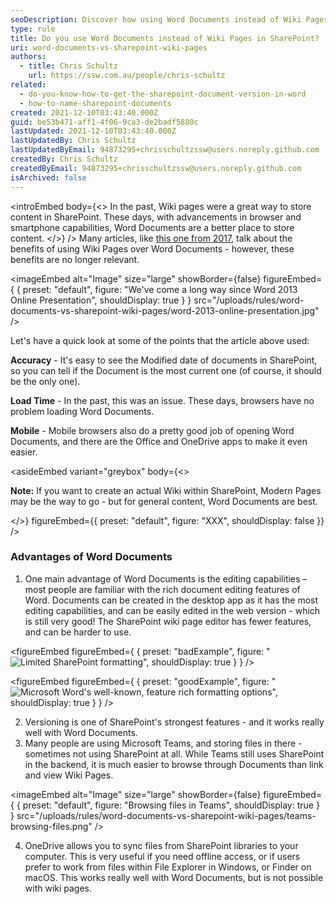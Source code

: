 ```yaml
---
seoDescription: Discover how using Word Documents instead of Wiki Pages can improve your SharePoint experience. Enhance editing capabilities, leverage versioning features and sync files with OneDrive for a more efficient workflow.
type: rule
title: Do you use Word Documents instead of Wiki Pages in SharePoint?
uri: word-documents-vs-sharepoint-wiki-pages
authors:
  - title: Chris Schultz
    url: https://ssw.com.au/people/chris-schultz
related:
  - do-you-know-how-to-get-the-sharepoint-document-version-in-word
  - how-to-name-sharepoint-documents
created: 2021-12-10T03:43:40.000Z
guid: be53b471-aff1-4f06-9ca3-de2badf5880c
lastUpdated: 2021-12-10T03:43:40.000Z
lastUpdatedBy: Chris Schultz
lastUpdatedByEmail: 94873295+chrisschultzssw@users.noreply.github.com
createdBy: Chris Schultz
createdByEmail: 94873295+chrisschultzssw@users.noreply.github.com
isArchived: false
---
```


<introEmbed
  body={<>
In the past, Wiki pages were a great way to store content in SharePoint. These days, with advancements in browser and smartphone capabilities, Word Documents are a better place to store content.
  </>}
/>
Many articles, like [this one from 2017](https://www.sharepointagency.co.nz/consulting/item/348-wiki-pages-are-better-than-word-documents-for-your-intranet.html), talk about the benefits of using Wiki Pages over Word Documents - however, these benefits are no longer relevant.


<imageEmbed
  alt="Image"
  size="large"
  showBorder={false}
  figureEmbed={ {
    preset: "default",
    figure: "We've come a long way since Word 2013 Online Presentation",
    shouldDisplay: true
  } }
  src="/uploads/rules/word-documents-vs-sharepoint-wiki-pages/word-2013-online-presentation.jpg"
/>

Let's have a quick look at some of the points that the article above used:

**Accuracy** - It's easy to see the Modified date of documents in SharePoint, so you can tell if the Document is the most current one (of course, it should be the only one).

**Load Time** - In the past, this was an issue. These days, browsers have no problem loading Word Documents.

**Mobile** - Mobile browsers also do a pretty good job of opening Word Documents, and there are the Office and OneDrive apps to make it even easier.

<asideEmbed
  variant="greybox"
  body={<>
    
**Note:** If you want to create an actual Wiki within SharePoint, Modern Pages may be the way to go - but for general content, Word Documents are best.

  </>}
  figureEmbed={{
    preset: "default",
    figure: "XXX",
    shouldDisplay: false
  }}
/>

### Advantages of Word Documents

1. One main advantage of Word Documents is the editing capabilities – most people are familiar with the rich document editing features of Word. Documents can be created in the desktop app as it has the most editing capabilities, and can be easily edited in the web version - which is still very good! The SharePoint wiki page editor has fewer features, and can be harder to use.

<figureEmbed figureEmbed={ {
  preset: "badExample",
  figure: "![Limited SharePoint formatting](/uploads/rules/word-documents-vs-sharepoint-wiki-pages/sharepoint-editor.png)",
  shouldDisplay: true
} } />


<figureEmbed figureEmbed={ {
  preset: "goodExample",
  figure: "![Microsoft Word's well-known, feature rich formatting options](/uploads/rules/word-documents-vs-sharepoint-wiki-pages/microsoft-ribbon.png)",
  shouldDisplay: true
} } />


2. Versioning is one of SharePoint's strongest features - and it works really well with Word Documents.
3. Many people are using Microsoft Teams, and storing files in there - sometimes not using SharePoint at all. While Teams still uses SharePoint in the backend, it is much easier to browse through Documents than link and view Wiki Pages.


<imageEmbed
  alt="Image"
  size="large"
  showBorder={false}
  figureEmbed={ {
    preset: "default",
    figure: "Browsing files in Teams",
    shouldDisplay: true
  } }
  src="/uploads/rules/word-documents-vs-sharepoint-wiki-pages/teams-browsing-files.png"
/>

4. OneDrive allows you to sync files from SharePoint libraries to your computer. This is very useful if you need offline access, or if users prefer to work from files within File Explorer in Windows, or Finder on macOS. This works really well with Word Documents, but is not possible with wiki pages.

